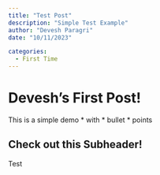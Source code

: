 ```yaml
---
title: "Test Post"
description: "Simple Test Example"
author: "Devesh Paragri"
date: "10/11/2023"

categories:
  - First Time
---
```


# Devesh's First Post!


This is a simple demo
* with
* bullet
* points

## Check out this Subheader!

Test
